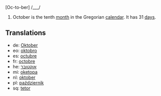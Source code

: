[Oc-to-ber] /___/

#October is the tenth [[month]] in the Gregorian [[calendar]]. It has 31 [[day]]s.

==Translations==
*de: [[Oktober]]
*eo: [[oktobro]]
*es: [[octubre]]
*fr: [[octobre]]
*he: [[אוקטובר]]
*mi: [[oketopa]]
*nl: [[oktober]]
*pl: [[październik]]
*sq: [[tetor]]
